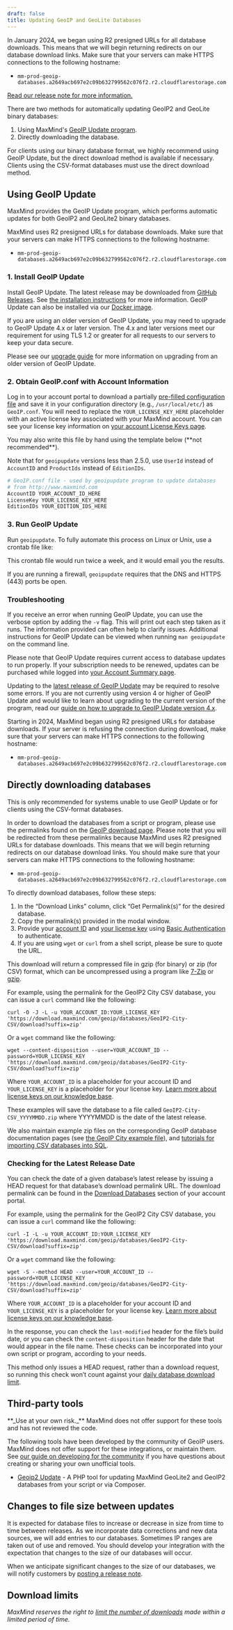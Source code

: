 ```yaml
---
draft: false
title: Updating GeoIP and GeoLite Databases
---
```


<Alert type="warning">
  In January 2024, we began using R2 presigned URLs for all database downloads.
  This means that we will begin returning redirects on our database download
  links. Make sure that your servers can make HTTPS connections to the following
  hostname:

- `mm-prod-geoip-databases.a2649acb697e2c09b632799562c076f2.r2.cloudflarestorage.com`

[Read our release note for more information.](/geoip/release-notes/2024#presigned-urls-for-database-downloads)

</Alert>

There are two methods for automatically updating GeoIP2 and GeoLite binary
databases:

1. Using MaxMind's
   [GeoIP Update program](https://github.com/maxmind/geoipupdate/releases).
2. Directly downloading the database.

For clients using our binary database format, we highly recommend using GeoIP
Update, but the direct download method is available if necessary. Clients using
the CSV-format databases must use the direct download method.

## Using GeoIP Update

MaxMind provides the GeoIP Update program, which performs automatic updates for
both GeoIP2 and GeoLite2 binary databases.

MaxMind uses R2 presigned URLs for database downloads. Make sure that your
servers can make HTTPS connections to the following hostname:

- `mm-prod-geoip-databases.a2649acb697e2c09b632799562c076f2.r2.cloudflarestorage.com`

### 1. Install GeoIP Update

Install GeoIP Update. The latest release may be downloaded from
[GitHub Releases](https://github.com/maxmind/geoipupdate/releases). See
[the installation instructions](https://github.com/maxmind/geoipupdate) for more
information. GeoIP Update can also be installed via our
[Docker image](https://hub.docker.com/r/maxmindinc/geoipupdate).

If you are using an older version of GeoIP Update, you may need to upgrade to
GeoIP Update 4.x or later version. The 4.x and later versions meet our
requirement for using TLS 1.2 or greater for all requests to our servers to keep
your data secure.

Please see our [upgrade guide](/geoip/upgrading-geoip-update) for more
information on upgrading from an older version of GeoIP Update.

### 2. Obtain GeoIP.conf with Account Information

Log in to your account portal to download a partially
[pre-filled configuration file](https://www.maxmind.com/en/accounts/current/license-key/GeoIP.conf)
and save it in your configuration directory (e.g., `/usr/local/etc/`) as
`GeoIP.conf`. You will need to replace the `YOUR_LICENSE_KEY_HERE` placeholder
with an active license key associated with your MaxMind account. You can see
your license key information on
[your account License Keys page](https://www.maxmind.com/en/accounts/current/license-key).

<Alert type="warning">
  You may also write this file by hand using the template below
  (**not  recommended**).

Note that for `geoipupdate` versions less than 2.5.0, use `UserId` instead of
`AccountID` and `ProductIds` instead of `EditionIDs`.

</Alert>

```bash
# GeoIP.conf file - used by geoipupdate program to update databases
# from http://www.maxmind.com
AccountID YOUR_ACCOUNT_ID_HERE
LicenseKey YOUR_LICENSE_KEY_HERE
EditionIDs YOUR_EDITION_IDS_HERE
```

### 3. Run GeoIP Update

Run `geoipupdate`. To fully automate this process on Linux or Unix, use a
crontab file like:

<GeoIPCrontab />

This crontab file would run twice a week, and it would email you the results.

If you are running a firewall, `geoipupdate` requires that the DNS and HTTPS
(443) ports be open.

### Troubleshooting

If you receive an error when running GeoIP Update, you can use the verbose
option by adding the `-v` flag. This will print out each step taken as it runs.
The information provided can often help to clarify issues. Additional
instructions for GeoIP Update can be viewed when running `man geoipupdate` on
the command line.

Please note that GeoIP Update requires current access to database updates to run
properly. If your subscription needs to be renewed, updates can be purchased
while logged into
[your Account Summary page](https://www.maxmind.com/en/accounts/current/people/current).

Updating to the
[latest release of GeoIP Update](https://github.com/maxmind/geoipupdate/releases)
may be required to resolve some errors. If you are not currently using version 4
or higher of GeoIP Update and would like to learn about upgrading to the current
version of the program, read our
[guide on how to upgrade to GeoIP Update version 4.x](/geoip/upgrading-geoip-update).

Starting in 2024, MaxMind began using R2 presigned URLs for database downloads.
If your server is refusing the connection during download, make sure that your
servers can make HTTPS connections to the following hostname:

- `mm-prod-geoip-databases.a2649acb697e2c09b632799562c076f2.r2.cloudflarestorage.com`

## Directly downloading databases

This is only recommended for systems unable to use GeoIP Update or for clients
using the CSV-format databases.

In order to download the databases from a script or program, please use the
permalinks found on the
[GeoIP download page](https://www.maxmind.com/en/accounts/current/geoip/downloads).
Please note that you will be redirected from these permalinks because MaxMind
uses R2 presigned URLs for database downloads. This means that we will begin
returning redirects on our database download links. You should make sure that
your servers can make HTTPS connections to the following hostname:

- `mm-prod-geoip-databases.a2649acb697e2c09b632799562c076f2.r2.cloudflarestorage.com`

To directly download databases, follow these steps:

1. In the “Download Links” column, click “Get Permalink(s)” for the desired
   database.
2. Copy the permalink(s) provided in the modal window.
3. Provide your
   [account ID](https://support.maxmind.com/hc/en-us/articles/4412951066779-Find-my-Account-ID)
   and
   [your license key](https://www.maxmind.com/en/accounts/current/license-key)
   using
   [Basic Authentication](https://en.wikipedia.org/wiki/Basic_access_authentication)
   to authenticate.
4. If you are using `wget` or `curl` from a shell script, please be sure to
   quote the URL.

This download will return a compressed file in gzip (for binary) or zip (for
CSV) format, which can be uncompressed using a program like
[7-Zip](https://www.7-zip.org/) or [gzip](https://www.gzip.org/).

For example, using the permalink for the GeoIP2 City CSV database, you can issue
a `curl` command like the following:

```cli
curl -O -J -L -u YOUR_ACCOUNT_ID:YOUR_LICENSE_KEY 'https://download.maxmind.com/geoip/databases/GeoIP2-City-CSV/download?suffix=zip'
```

Or a `wget` command like the following:

```cli
wget --content-disposition --user=YOUR_ACCOUNT_ID --password=YOUR_LICENSE_KEY 'https://download.maxmind.com/geoip/databases/GeoIP2-City-CSV/download?suffix=zip'
```

Where `YOUR_ACCOUNT_ID` is a placeholder for your account ID and
`YOUR_LICENSE_KEY` is a placeholder for your license key.
[Learn more about license keys on our knowledge base](https://support.maxmind.com/hc/en-us/articles/4407116112539-Using-License-Keys).

These examples will save the database to a file called
`GeoIP2-City-CSV_YYYYMMDD.zip` where YYYYMMDD is the date of the latest release.

We also maintain example zip files on the corresponding GeoIP database
documentation pages (see
[the GeoIP City example file](/geoip/docs/databases/city-and-country/#example-files)),
and
[tutorials for importing CSV databases into SQL](/geoip/importing-databases).

### Checking for the Latest Release Date

You can check the date of a given database’s latest release by issuing a HEAD
request for that database’s download permalink URL. The download permalink can
be found in the
[Download Databases](https://www.maxmind.com/en/accounts/current/geoip/downloads)
section of your account portal.

For example, using the permalink for the GeoIP2 City CSV database, you can issue
a `curl` command like the following:

```cli
curl -I -L -u YOUR_ACCOUNT_ID:YOUR_LICENSE_KEY 'https://download.maxmind.com/geoip/databases/GeoIP2-City-CSV/download?suffix=zip'
```

Or a `wget` command like the following:

```cli
wget -S --method HEAD --user=YOUR_ACCOUNT_ID --password=YOUR_LICENSE_KEY 'https://download.maxmind.com/geoip/databases/GeoIP2-City-CSV/download?suffix=zip'
```

Where `YOUR_ACCOUNT_ID` is a placeholder for your account ID and
`YOUR_LICENSE_KEY` is a placeholder for your license key.
[Learn more about license keys on our knowledge base](https://support.maxmind.com/hc/en-us/articles/4407116112539-Using-License-Keys).

In the response, you can check the `last-modified` header for the file’s build
date, or you can check the `content-disposition` header for the date that would
appear in the file name. These checks can be incorporated into your own script
or program, according to your needs.

This method only issues a HEAD request, rather than a download request, so
running this check won’t count against your
[daily database download limit](https://support.maxmind.com/hc/en-us/articles/4408216129947).

## Third-party tools

<Alert type="warning">
  **_Use at your own risk._** MaxMind does not offer support for these tools
  and has not reviewed the code.
</Alert>

The following tools have been developed by the community of GeoIP users. MaxMind
does not offer support for these integrations, or maintain them. See
[our guide on developing for the community](/contribute) if you have questions
about creating or sharing your own unofficial tools.

- [Geoip2 Update](https://github.com/tronovav/geoip2-update) - A PHP tool for
  updating MaxMind GeoLite2 and GeoIP2 databases from your script or via
  Composer.

## Changes to file size between updates

It is expected for database files to increase or decrease in size from time to
time between releases. As we incorporate data corrections and new data sources,
we will add entries to our databases. Sometimes IP ranges are taken out of use
and removed. You should develop your integration with the expectation that
changes to the size of our databases will occur.

When we anticipate significant changes to the size of our databases, we will
notify customers by [posting a release note](/geoip/release-notes).

## Download limits

_MaxMind reserves the right to
[limit the number of downloads](https://support.maxmind.com/hc/en-us/articles/4408216129947)
made within a limited period of time._
